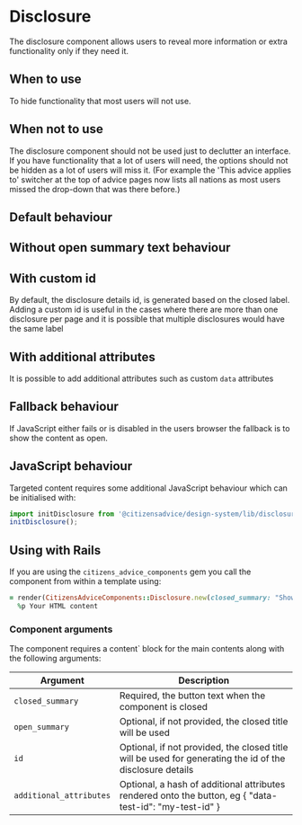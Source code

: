 
# Disclosure

The disclosure component allows users to reveal more information or extra functionality only if they need it.

## When to use

To hide functionality that most users will not use.

## When not to use

The disclosure component should not be used just to declutter an interface.
If you have functionality that a lot of users will need, the options should not be hidden as a lot of users will miss it. (For example the 'This advice applies to' switcher at the top of advice pages now lists all nations as most users missed the drop-down that was there before.)

## Default behaviour

<Preview>
  <Story id="components-disclosure--example" />
</Preview>

## Without open summary text behaviour

<Preview>
  <Story id="components-disclosure--without-open-summary" />
</Preview>

## With custom id

By default, the disclosure details id, is generated based on the closed label. Adding a custom id is useful in the cases where there are more than one disclosure per page and it is possible that multiple disclosures would have the same label

<Preview>
  <Story id="components-disclosure--with-custom-id" />
</Preview>

## With additional attributes

It is possible to add additional attributes such as custom `data` attributes

<Preview>
  <Story id="components-disclosure--with-additional-attributes" />
</Preview>

## Fallback behaviour

If JavaScript either fails or is disabled in the users browser the fallback is to show the content as open.

<Preview>
  <Story id="components-disclosure--fallback" />
</Preview>

## JavaScript behaviour

Targeted content requires some additional JavaScript behaviour which can be initialised with:

```js
import initDisclosure from '@citizensadvice/design-system/lib/disclosure';
initDisclosure();
```

## Using with Rails

If you are using the `citizens_advice_components` gem you call the component from within a template using:

```rb
= render(CitizensAdviceComponents::Disclosure.new(closed_summary: "Show content", open_summary: "Hide content")) do
  %p Your HTML content
```

### Component arguments

The component requires a content` block for the main contents along with the following arguments:

| Argument                | Description                                                                                              |
| ----------------------- | -------------------------------------------------------------------------------------------------------- |
| `closed_summary`        | Required, the button text when the component is closed                                                   |
| `open_summary`          | Optional, if not provided, the closed title will be used                                                 |
| `id`                    | Optional, if not provided, the closed title will be used for generating the id of the disclosure details |
| `additional_attributes` | Optional, a hash of additional attributes rendered onto the button, eg { "data-test-id": "my-test-id" }  |
